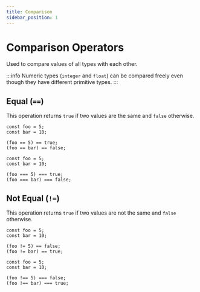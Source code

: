 ```yaml
---
title: Comparison
sidebar_position: 1
---
```



# Comparison Operators

Used to compare values of all types with each other.

:::info
Numeric types (`integer` and `float`) can be compared freely even though they have different primitive types.
:::

## Equal (`==`)

This operation returns `true` if two values are the same and `false` otherwise.

<Tabs>
<TabItem value="knot" label="Knot">

```knot
const foo = 5;
const bar = 10;

(foo == 5) == true;
(foo == bar) == false;
```

</TabItem>
<TabItem value="tsx" label="TypeScript">

```tsx
const foo = 5;
const bar = 10;

(foo === 5) === true;
(foo === bar) === false;
```

</TabItem>
</Tabs>

## Not Equal (`!=`)

This operation returns `true` if two values are not the same and `false` otherwise.

<Tabs>
<TabItem value="knot" label="Knot">

```knot
const foo = 5;
const bar = 10;

(foo != 5) == false;
(foo != bar) == true;
```

</TabItem>
<TabItem value="tsx" label="TypeScript">

```tsx
const foo = 5;
const bar = 10;

(foo !== 5) === false;
(foo !== bar) === true;
```

</TabItem>
</Tabs>
